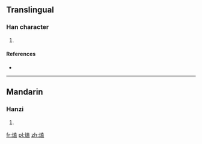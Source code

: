==Translingual==

===Han character===
{{Han char|rn=86|rad=火|as=10|sn=14|four=9481<sub>7</sub>|canj=火土戈廿 (FGIT)}}

# {{defn|Han|sort=火10}}

====References====
* {{Han ref|kx=0679.060|dkj=19290|dj=1090.280|hdz=32222.070|uh=7186|ud=29062|bh=E2C2|bd=58050}}

----

==Mandarin==

===Hanzi===
{{cmn-hanzi|pin=[[hé]] ([[he2]]), [[xùn]] ([[xun4]])|wg=ho<sup>2</sup>, hsün<sup>4</sup>}}

# {{defn|Mandarin|sort=火10}}

[[fr:熆]]
[[pl:熆]]
[[zh:熆]]